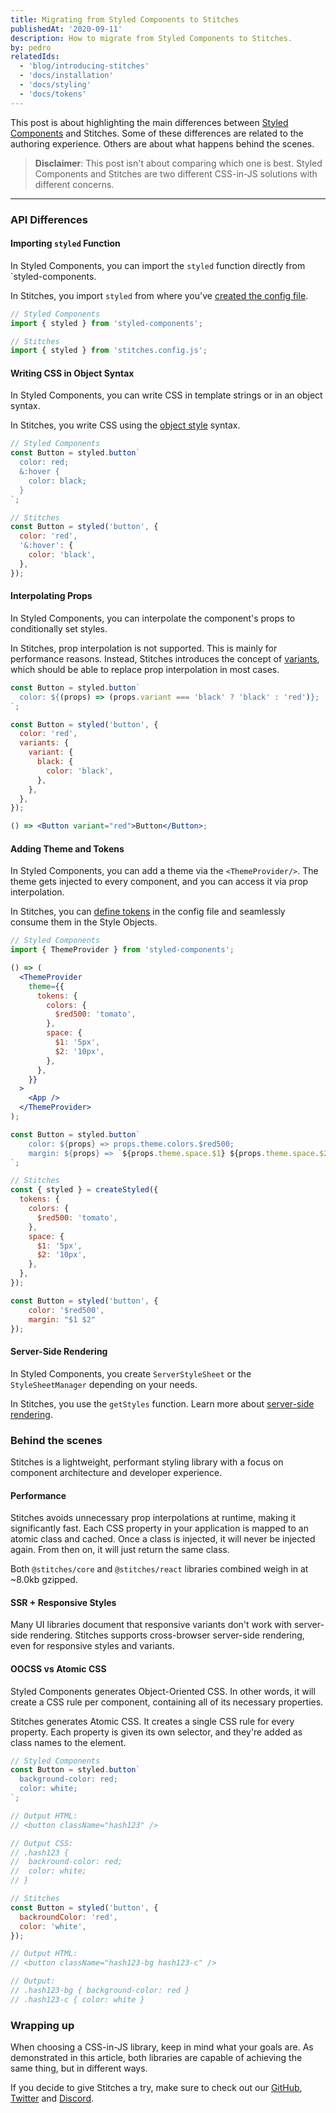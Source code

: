 ```yaml
---
title: Migrating from Styled Components to Stitches
publishedAt: '2020-09-11'
description: How to migrate from Styled Components to Stitches.
by: pedro
relatedIds:
  - 'blog/introducing-stitches'
  - 'docs/installation'
  - 'docs/styling'
  - 'docs/tokens'
---
```


This post is about highlighting the main differences between [Styled Components](https://styled-components.com) and Stitches. Some of these differences are related to the authoring experience. Others are about what happens behind the scenes.

> **Disclaimer**: This post isn't about comparing which one is best. Styled Components and Stitches are two different CSS-in-JS solutions with different concerns.

---

### API Differences

#### Importing `styled` Function

In Styled Components, you can import the `styled` function directly from `styled-components.

In Stitches, you import `styled` from where you've [created the config file](/docs/installation#create-your-config-file).

```jsx
// Styled Components
import { styled } from 'styled-components';

// Stitches
import { styled } from 'stitches.config.js';
```

#### Writing CSS in Object Syntax

In Styled Components, you can write CSS in template strings or in an object syntax.

In Stitches, you write CSS using the [object style](/docs/styling#object-syntax) syntax.

```jsx
// Styled Components
const Button = styled.button`
  color: red;
  &:hover {
    color: black;
  }
`;

// Stitches
const Button = styled('button', {
  color: 'red',
  '&:hover': {
    color: 'black',
  },
});
```

#### Interpolating Props

In Styled Components, you can interpolate the component's props to conditionally set styles.

In Stitches, prop interpolation is not supported. This is mainly for performance reasons. Instead, Stitches introduces the concept of [variants](/docs/variants), which should be able to replace prop interpolation in most cases.

```jsx
const Button = styled.button`
  color: ${(props) => (props.variant === 'black' ? 'black' : 'red')};
`;

const Button = styled('button', {
  color: 'red',
  variants: {
    variant: {
      black: {
        color: 'black',
      },
    },
  },
});

() => <Button variant="red">Button</Button>;
```

#### Adding Theme and Tokens

In Styled Components, you can add a theme via the `<ThemeProvider/>`. The theme gets injected to every component, and you can access it via prop interpolation.

In Stitches, you can [define tokens](/docs/tokens) in the config file and seamlessly consume them in the Style Objects.

```jsx
// Styled Components
import { ThemeProvider } from 'styled-components';

() => (
  <ThemeProvider
    theme={{
      tokens: {
        colors: {
          $red500: 'tomato',
        },
        space: {
          $1: '5px',
          $2: '10px',
        },
      },
    }}
  >
    <App />
  </ThemeProvider>
);

const Button = styled.button`
	color: ${props} => props.theme.colors.$red500;
	margin: ${props} => `${props.theme.space.$1} ${props.theme.space.$2}`
`;

// Stitches
const { styled } = createStyled({
  tokens: {
    colors: {
      $red500: 'tomato',
    },
    space: {
      $1: '5px',
      $2: '10px',
    },
  },
});

const Button = styled('button', {
	color: '$red500',
	margin: "$1 $2"
});
```

#### Server-Side Rendering

In Styled Components, you create `ServerStyleSheet` or the `StyleSheetManager` depending on your needs.

In Stitches, you use the `getStyles` function. Learn more about [server-side rendering](/docs/server-side-rendering).

### Behind the scenes

Stitches is a lightweight, performant styling library with a focus on component architecture and developer experience.

#### Performance

Stitches avoids unnecessary prop interpolations at runtime, making it significantly fast. Each CSS property in your application is mapped to an atomic class and cached. Once a class is injected, it will never be injected again. From then on, it will just return the same class.

Both `@stitches/core` and `@stitches/react` libraries combined weigh in at ~8.0kb gzipped.

#### SSR + Responsive Styles

Many UI libraries document that responsive variants don't work with server-side rendering. Stitches supports cross-browser server-side rendering, even for responsive styles and variants.

#### OOCSS vs Atomic CSS

Styled Components generates Object-Oriented CSS. In other words, it will create a CSS rule per component, containing all of its necessary properties.

Stitches generates Atomic CSS. It creates a single CSS rule for every property. Each property is given its own selector, and they're added as class names to the element.

```jsx
// Styled Components
const Button = styled.button`
  background-color: red;
  color: white;
`;

// Output HTML:
// <button className="hash123" />

// Output CSS:
// .hash123 {
//  backround-color: red;
//  color: white;
// }

// Stitches
const Button = styled('button', {
  backroundColor: 'red',
  color: 'white',
});

// Output HTML:
// <button className="hash123-bg hash123-c" />

// Output:
// .hash123-bg { background-color: red }
// .hash123-c { color: white }
```

### Wrapping up

When choosing a CSS-in-JS library, keep in mind what your goals are. As demonstrated in this article, both libraries are capable of achieving the same thing, but in different ways.

If you decide to give Stitches a try, make sure to check out our [GitHub](https://github.com/modulz/stitches), [Twitter](https://twitter.com/stitchesjs) and [Discord](https://discord.com/invite/H4eG3Mk).
